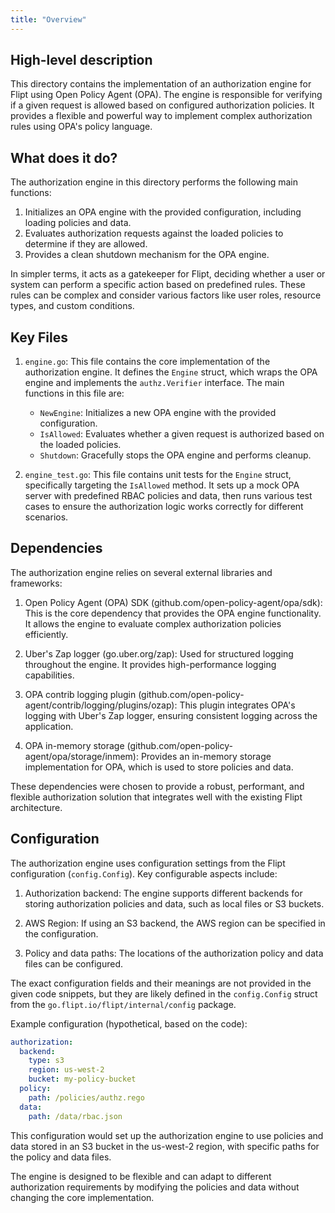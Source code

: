 ```yaml
---
title: "Overview"
---
```


## High-level description
This directory contains the implementation of an authorization engine for Flipt using Open Policy Agent (OPA). The engine is responsible for verifying if a given request is allowed based on configured authorization policies. It provides a flexible and powerful way to implement complex authorization rules using OPA's policy language.

## What does it do?
The authorization engine in this directory performs the following main functions:

1. Initializes an OPA engine with the provided configuration, including loading policies and data.
2. Evaluates authorization requests against the loaded policies to determine if they are allowed.
3. Provides a clean shutdown mechanism for the OPA engine.

In simpler terms, it acts as a gatekeeper for Flipt, deciding whether a user or system can perform a specific action based on predefined rules. These rules can be complex and consider various factors like user roles, resource types, and custom conditions.

## Key Files

1. `engine.go`: This file contains the core implementation of the authorization engine. It defines the `Engine` struct, which wraps the OPA engine and implements the `authz.Verifier` interface. The main functions in this file are:

   - `NewEngine`: Initializes a new OPA engine with the provided configuration.
   - `IsAllowed`: Evaluates whether a given request is authorized based on the loaded policies.
   - `Shutdown`: Gracefully stops the OPA engine and performs cleanup.

2. `engine_test.go`: This file contains unit tests for the `Engine` struct, specifically targeting the `IsAllowed` method. It sets up a mock OPA server with predefined RBAC policies and data, then runs various test cases to ensure the authorization logic works correctly for different scenarios.

## Dependencies
The authorization engine relies on several external libraries and frameworks:

1. Open Policy Agent (OPA) SDK (github.com/open-policy-agent/opa/sdk): This is the core dependency that provides the OPA engine functionality. It allows the engine to evaluate complex authorization policies efficiently.

2. Uber's Zap logger (go.uber.org/zap): Used for structured logging throughout the engine. It provides high-performance logging capabilities.

3. OPA contrib logging plugin (github.com/open-policy-agent/contrib/logging/plugins/ozap): This plugin integrates OPA's logging with Uber's Zap logger, ensuring consistent logging across the application.

4. OPA in-memory storage (github.com/open-policy-agent/opa/storage/inmem): Provides an in-memory storage implementation for OPA, which is used to store policies and data.

These dependencies were chosen to provide a robust, performant, and flexible authorization solution that integrates well with the existing Flipt architecture.

## Configuration
The authorization engine uses configuration settings from the Flipt configuration (`config.Config`). Key configurable aspects include:

1. Authorization backend: The engine supports different backends for storing authorization policies and data, such as local files or S3 buckets.

2. AWS Region: If using an S3 backend, the AWS region can be specified in the configuration.

3. Policy and data paths: The locations of the authorization policy and data files can be configured.

The exact configuration fields and their meanings are not provided in the given code snippets, but they are likely defined in the `config.Config` struct from the `go.flipt.io/flipt/internal/config` package.

Example configuration (hypothetical, based on the code):

```yaml
authorization:
  backend:
    type: s3
    region: us-west-2
    bucket: my-policy-bucket
  policy:
    path: /policies/authz.rego
  data:
    path: /data/rbac.json
```

This configuration would set up the authorization engine to use policies and data stored in an S3 bucket in the us-west-2 region, with specific paths for the policy and data files.

The engine is designed to be flexible and can adapt to different authorization requirements by modifying the policies and data without changing the core implementation.
